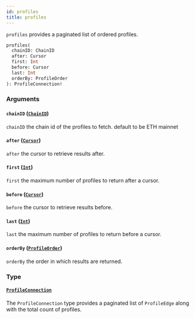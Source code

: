 ```yaml
---
id: profiles
title: profiles
---
```



`profiles` provides a paginated list of ordered profiles.

```graphql
profiles(
  chainID: ChainID
  after: Cursor
  first: Int
  before: Cursor
  last: Int
  orderBy: ProfileOrder
): ProfileConnection!
```


### Arguments

#### `chainID` ([`ChainID`](/cyberconnect/reference/scalars/chain-id))

`chainID` the chain id of the profiles to fetch. default to be ETH mainnet


#### `after` ([`Cursor`](/cyberconnect/reference/scalars/cursor))

`after` the cursor to retrieve results after.


#### `first` ([`Int`](/cyberconnect/reference/scalars/int))

`first` the maximum number of profiles to return after a cursor.


#### `before` ([`Cursor`](/cyberconnect/reference/scalars/cursor))

`before` the cursor to retrieve results before.


#### `last` ([`Int`](/cyberconnect/reference/scalars/int))

`last` the maximum number of profiles to return before a cursor.


#### `orderBy` ([`ProfileOrder`](/cyberconnect/reference/inputs/profile-order))

`orderBy` the order in which results are returned.


### Type

#### [`ProfileConnection`](/cyberconnect/reference/objects/profile-connection) 

The `ProfileConnection` type provides a paginated list of `ProfileEdge` along with the total count of profiles.




